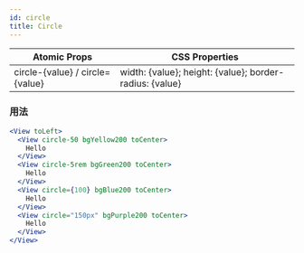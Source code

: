 ```yaml
---
id: circle
title: Circle
---
```


| Atomic Props                    | CSS Properties                                          |
| ------------------------------- | ------------------------------------------------------- |
| circle-{value} / circle={value} | width: {value}; height: {value}; border-radius: {value} |

### 用法

```jsx live
<View toLeft>
  <View circle-50 bgYellow200 toCenter>
    Hello
  </View>
  <View circle-5rem bgGreen200 toCenter>
    Hello
  </View>
  <View circle={100} bgBlue200 toCenter>
    Hello
  </View>
  <View circle="150px" bgPurple200 toCenter>
    Hello
  </View>
</View>
```

